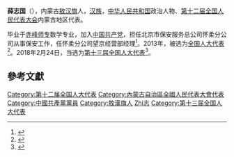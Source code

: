'''薛志国'''（{{bd|1965年||}}），内蒙古[[敖汉旗|敖汉旗]]人，[[汉族|汉族]]，[[中华人民共和国|中华人民共和国]]政治人物、[[第十二届全国人民代表大会|第十二届全国人民代表大会]]内蒙古地区代表。

毕业于[[赤峰师专|赤峰师专]]数学专业，加入[[中国共产党|中国共产党]]，担任北京市保安服务总公司怀柔分公司从事保安工作，任怀柔分公司望京经营部经理<ref>{{cite news|title=全国人大代表薛志国：我当农民工代言人|url=http://www.ahradio.com.cn/news/system/2013/03/05/002644805.shtml|accessdate=2013-03-28|newspaper=安徽广播网|deadurl=yes|archiveurl=https://web.archive.org/web/20130907173315/http://www.ahradio.com.cn/news/system/2013/03/05/002644805.shtml|archivedate=2013-09-07}}</ref>。2013年，被选为[[全国人大代表|全国人大代表]]<ref>{{cite news|title=全国人大代表信息-薛志国|url= http://210.82.31.1:8084/delegate/viewDelegate.action?dbid=120352|accessdate=2013-03-28|newspaper=全国人大网}}{{Dead link|date=2020年1月 |bot=InternetArchiveBot |fix-attempted=yes }}</ref>。2018年2月24日，当选为[[第十三届全国人大代表|第十三届全国人大代表]]<ref>{{Cite web|title=（受权发布）中华人民共和国第十三届全国人民代表大会代表名单-中新网|url=http://www.chinanews.com/gn/2018/02-25/8453959.shtml|accessdate=2021-02-13|work=中新网}}</ref>。

==參考文獻==
{{reflist}}

{{DEFAULTSORT:Xue薛}}
[[Category:第十二届全国人大代表|Category:第十二届全国人大代表]]
[[Category:內蒙古自治區全國人民代表大會代表|Category:內蒙古自治區全國人民代表大會代表]]
[[Category:中國共產黨黨員|Category:中國共產黨黨員]]
[[Category:敖漢旗人|Category:敖漢旗人]]
[[Category:薛姓|Zhi志]]
[[Category:第十三届全国人大代表|Category:第十三届全国人大代表]]


{{中国政治人物小作品}}